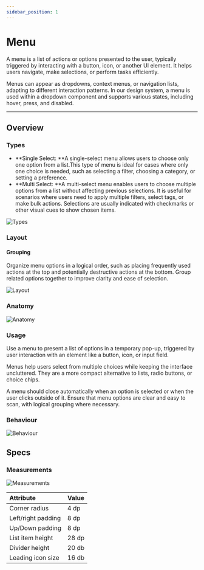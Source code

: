 ```yaml
---
sidebar_position: 1
---
```


# Menu
A menu is a list of actions or options presented to the user, typically triggered by interacting with a button, icon, or another UI element. It helps users navigate, make selections, or perform tasks efficiently.

Menus can appear as dropdowns, context menus, or navigation lists, adapting to different interaction patterns. In our design system, a menu is used within a dropdown component and supports various states, including hover, press, and disabled.

---

## Overview

### Types

-   **Single Select: **A single-select menu allows users to choose only one option from a list.This type of menu is ideal for cases where only one choice is needed, such as selecting a filter, choosing a category, or setting a preference.
-   **Multi Select: **A multi-select menu enables users to choose multiple options from a list without affecting previous selections. It is useful for scenarios where users need to apply multiple filters, select tags, or make bulk actions. Selections are usually indicated with checkmarks or other visual cues to show chosen items.

![Types](./img/types.png)

### Layout

#### Grouping
Organize menu options in a logical order, such as placing frequently used actions at the top and potentially destructive actions at the bottom. Group related options together to improve clarity and ease of selection.

![Layout](./img/layout.png)

### Anatomy
![Anatomy](./img/anatomy.png)

### Usage

Use a menu to present a list of options in a temporary pop-up, triggered by user interaction with an element like a button, icon, or input field.

Menus help users select from multiple choices while keeping the interface uncluttered. They are a more compact alternative to lists, radio buttons, or choice chips.

A menu should close automatically when an option is selected or when the user clicks outside of it. Ensure that menu options are clear and easy to scan, with logical grouping where necessary.

### Behaviour
![Behaviour](./img/behaviour.png)

## Specs

### Measurements

![Measurements](./img/measurements.png)

| Attribute | Value |
| :--- | --- |
| Corner radius | 4 dp |
| Left/right padding | 8 dp |
| Up/Down padding | 8 dp |
| List item height | 28 dp |
| Divider height | 20 db |
| Leading icon size | 16 db|
